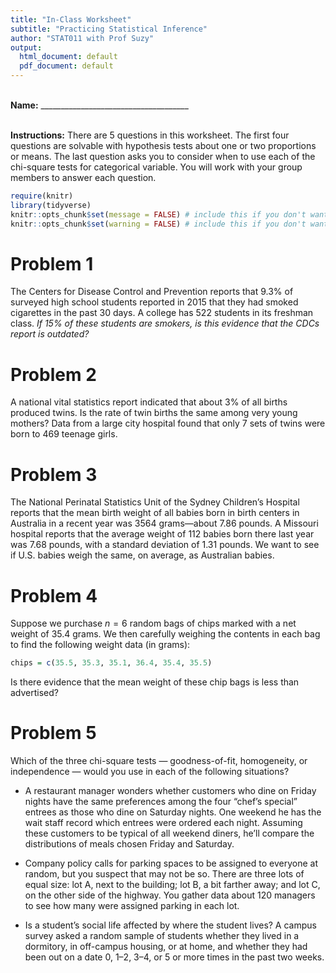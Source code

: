 ```yaml
---
title: "In-Class Worksheet"
subtitle: "Practicing Statistical Inference" 
author: "STAT011 with Prof Suzy"
output:
  html_document: default
  pdf_document: default
---
```

<br>
**Name:** _____________________________________

<br>
**Instructions:** There are 5 questions in this worksheet. The first four questions are solvable with hypothesis tests about one or two proportions or means. The last question asks you to consider when to use each of the chi-square tests for categorical variable. You will work with your group members to answer each question.


```r
require(knitr)
library(tidyverse)
knitr::opts_chunk$set(message = FALSE) # include this if you don't want markdown to knit messages
knitr::opts_chunk$set(warning = FALSE) # include this if you don't want markdown to knit warnings
```


# Problem 1 

The Centers for Disease Control and Prevention reports that $9.3\%$ of surveyed high school students reported in 2015 that they had smoked cigarettes in the past 30 days. A college has $522$ students in its freshman class. *If $15\%$ of these students are smokers, is this evidence that the CDCs report is outdated?* 
  

# Problem 2 
  
A national vital statistics report indicated that about $3\%$ of all births produced twins. Is the rate of twin births the same among very young mothers? Data from a large city hospital found that only $7$ sets of twins were born to $469$ teenage girls. 

  
# Problem 3
  
The National Perinatal Statistics Unit of the Sydney  Children’s Hospital reports that the mean birth weight of all  babies born in birth centers in Australia in a recent year was $3564$ grams—about $7.86$ pounds. A Missouri hospital reports that the average weight of $112$ babies born there last year was $7.68$ pounds, with a standard deviation of $1.31$ pounds. We want to see if U.S. babies weigh the same, on average, as Australian babies.


# Problem 4 
  
Suppose we purchase $n=6$ random bags of chips marked with a net weight of $35.4$ grams. We then carefully weighing the contents in each bag to find the following weight data (in grams):
    
```r
chips = c(35.5, 35.3, 35.1, 36.4, 35.4, 35.5)
```
  
Is there evidence that the mean weight of these chip bags is less than advertised? 


# Problem 5   

Which of the three chi-square tests — goodness-of-fit, homogeneity, or independence — would you use in each of the following situations?

* A restaurant manager wonders whether customers who dine on Friday nights have the same preferences among the four “chef’s special” entrees as those who dine on Saturday nights. One weekend he has the wait staff record which entrees were ordered each night. Assuming these customers to be typical of all weekend diners, he’ll compare the distributions of meals chosen Friday and Saturday.

* Company policy calls for parking spaces to be assigned to everyone at random, but you suspect that may not be so. There are three lots of equal size: lot A, next to the building; lot B, a bit farther away; and lot C, on the other side of the highway. You gather data about 120 managers to see how many were assigned parking in each lot.

* Is a student’s social life affected by where the student lives? A campus survey asked a random sample of students whether they lived in a dormitory, in off-campus housing, or at home, and whether they had been out on a date 0, 1–2, 3–4, or 5 or more times in the past two weeks.

  